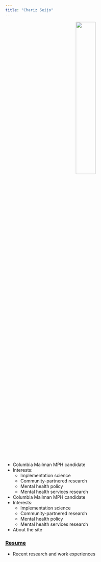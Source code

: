 ```yaml
---
title: "Chariz Seijo"
---
```


<center> <img src="images/chariz.jpg" style="width:35%"> </center>

* Columbia Mailman MPH candidate
* Interests: 
    - Implementation science
    - Community-partnered research
    - Mental health policy
    - Mental health services research

* Columbia Mailman MPH candidate
* Interests: 
    - Implementation science
    - Community-partnered research
    - Mental health policy
    - Mental health services research

* About the site

### [Resume](resume.html)

* Recent research and work experiences
